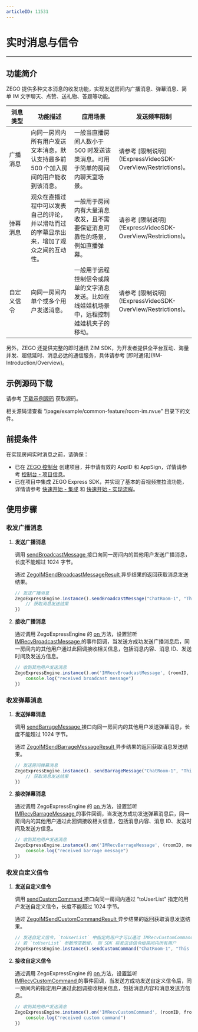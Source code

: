 ```yaml
---
articleID: 11531
---
```

# 实时消息与信令

- - -

## 功能简介


<style>
table th:nth-of-type(1) {width: 15%;}
table th:nth-of-type(2) {width: 32%;}
table th:nth-of-type(3) {width: 33%;}
table th:nth-of-type(4) {width: 20%;}
table {width: 100%;}
</style>

ZEGO 提供多种文本消息的收发功能，实现发送房间内广播消息、弹幕消息、简单 IM 文字聊天、点赞、送礼物、答题等功能。


| 消息类型 | 功能描述 | 应用场景 | 发送频率限制 |
|-------|--------|--------|--------|
| 广播消息 | 向同一房间内所有用户发送文本消息，默认支持最多前 500 个加入房间的用户能收到该消息。 | 一般当直播房间人数小于 500 时发送该类消息。可用于简单的房间内聊天室场景。 | 请参考 [限制说明\](!ExpressVideoSDK-OverView/Restrictions)。 |
| 弹幕消息 | 观众在直播过程中可以发表自己的评论，并以滑动而过的字幕显示出来，增加了观众之间的互动性。 | 一般用于房间内有大量消息收发，且不需要保证消息可靠性的场景，例如直播弹幕。 | 请参考 [限制说明\](!ExpressVideoSDK-OverView/Restrictions)。|
| 自定义信令 | 向同一房间内单个或多个用户发送消息。 | 一般用于远程控制信令或简单的文字消息发送。比如在线娃娃机场景中，远程控制娃娃机夹子的移动。 | 请参考 [限制说明\](!ExpressVideoSDK-OverView/Restrictions)。 

另外，ZEGO 还提供完整的即时通讯 ZIM SDK，为开发者提供全平台互动、海量并发、超低延时、消息必达的通信服务，具体请参考 [即时通讯\](!IM-Introduction/Overview)。























## 示例源码下载

请参考 [下载示例源码](#8787) 获取源码。

相关源码请查看 “/page/example/common-feature/room-im.nvue” 目录下的文件。

## 前提条件

在实现房间实时消息之前，请确保：

- 已在 [ZEGO 控制台](https://console.zego.im) 创建项目，并申请有效的 AppID 和 AppSign，详情请参考 [控制台 - 项目信息](https://doc-zh.zego.im/article/12107)。
- 已在项目中集成 ZEGO Express SDK，并实现了基本的音视频推拉流功能，详情请参考 [快速开始 - 集成](!Integration/SDK_Integration) 和 [快速开始 - 实现流程](!Integration/Solution_Implementation)。


## 使用步骤

### 收发广播消息

1. **发送广播消息**

   调用 [sendBroadcastMessage ](/unique-api/express-video-sdkhttps://doc-zh.zego.im/article/javascript_uni-app/classes/_zegoexpressengine_.zegoexpressengine.html#sendbroadcastmessage) 接口向同一房间内的其他用户发送广播消息，长度不能超过 1024 字节。

   通过 [ZegoIMSendBroadcastMessageResult ](/unique-api/express-video-sdkhttps://doc-zh.zego.im/article/javascript_uni-app/interfaces/_zegoexpressdefines_.zegoimsendbroadcastmessageresult.html) 异步结果的返回获取消息发送结果。

   ```javascript
   // 发送广播消息
   ZegoExpressEngine.instance().sendBroadcastMessage("ChatRoom-1", "This is a broadcast message").then((result) => {
       // 获取消息发送结果
   })
   ```

2. **接收广播消息**

    通过调用 ZegoExpressEngine 的 [on ](/unique-api/express-video-sdkhttps://doc-zh.zego.im/article/javascript_uni-app/classes/_zegoexpressengine_.zegoexpressengine.html#on) 方法，设置监听 [IMRecvBroadcastMessage ](/unique-api/express-video-sdkhttps://doc-zh.zego.im/article/javascript_uni-app/interfaces/_zegoexpresseventhandler_.zegoeventlistener.html#imrecvbroadcastmessage) 的事件回调，当发送方成功发送广播消息后，同一房间内的其他用户通过此回调接收相关信息，包括消息内容、消息 ID、发送时间及发送方信息。

   ```javascript
   // 收到其他用户发送消息
   ZegoExpressEngine.instance().on('IMRecvBroadcastMessage', (roomID, messageList) => {
       console.log("received broadcast message") 
   })
   ```

### 收发弹幕消息

1. **发送弹幕消息**

   调用 [sendBarrageMessage ](/unique-api/express-video-sdkhttps://doc-zh.zego.im/article/javascript_uni-app/classes/_zegoexpressengine_.zegoexpressengine.html#sendbarragemessage) 接口向同一房间内的其他用户发送弹幕消息，长度不能超过 1024 字节。

   通过 [ZegoIMSendBarrageMessageResult ](/unique-api/express-video-sdkhttps://doc-zh.zego.im/article/javascript_uni-app/interfaces/_zegoexpressdefines_.zegoimsendbarragemessageresult.html) 异步结果的返回获取消息发送结果。

   ```javascript
   // 发送房间弹幕消息
   ZegoExpressEngine.instance(). sendBarrageMessage("ChatRoom-1", "This is a barrage message").then((result) => {
       // 获取消息发送结果
   })
   ```

2. **接收弹幕消息**

   通过调用 ZegoExpressEngine 的 [on ](/unique-api/express-video-sdkhttps://doc-zh.zego.im/article/javascript_uni-app/classes/_zegoexpressengine_.zegoexpressengine.html#on) 方法，设置监听 [IMRecvBarrageMessage ](/unique-api/express-video-sdkhttps://doc-zh.zego.im/article/javascript_uni-app/interfaces/_zegoexpresseventhandler_.zegoeventlistener.html#imrecvbarragemessage) 的事件回调，当发送方成功发送弹幕消息后，同一房间内的其他用户通过此回调接收相关信息，包括消息内容、消息 ID、发送时间及发送方信息。

   ```javascript
   // 收到其他用户发送消息
   ZegoExpressEngine.instance().on('IMRecvBarrageMessage', (roomID, messageList) => {
       console.log("received barrage message") 
   })
   ```

### 收发自定义信令

1. **发送自定义信令**

   调用 [sendCustomCommand ](/unique-api/express-video-sdkhttps://doc-zh.zego.im/article/javascript_uni-app/classes/_zegoexpressengine_.zegoexpressengine.html#sendcustomcommand) 接口向同一房间内通过 “toUserList” 指定的用户发送自定义信令，长度不能超过 1024 字节。

   通过 [ZegoIMSendCustomCommandResult ](/unique-api/express-video-sdkhttps://doc-zh.zego.im/article/javascript_uni-app/interfaces/_zegoexpressdefines_.zegoimsendcustomcommandresult.html) 异步结果的返回获取消息发送结果。

   ```javascript
   // 发送自定义信令，`toUserList` 中指定的用户才可以通过 IMRecvCustomCommand 事件收到此信令
   // 若 `toUserList` 参数传空数组， 则 SDK 将发送该信令给房间内所有用户
   ZegoExpressEngine.instance().sendCustomCommand("ChatRoom-1", "This is a custom command", toUserList)
   ```

2. **接收自定义信令**

   通过调用 ZegoExpressEngine 的 [on ](/unique-api/express-video-sdkhttps://doc-zh.zego.im/article/javascript_uni-app/classes/_zegoexpressengine_.zegoexpressengine.html#on) 方法，设置监听 [IMRecvCustomCommand ](/unique-api/express-video-sdkhttps://doc-zh.zego.im/article/javascript_uni-app/interfaces/_zegoexpresseventhandler_.zegoeventlistener.html#imrecvcustomcommand) 的事件回调，当发送方成功发送自定义信令后，同一房间内的指定用户通过此回调接收相关信息，包括消息内容和消息发送方信息。

    ```javascript
   // 收到其他用户发送消息
   ZegoExpressEngine.instance().on('IMRecvCustomCommand', (roomID, fromUser, command) => {
        console.log("received custom command") 
   })
   ```
